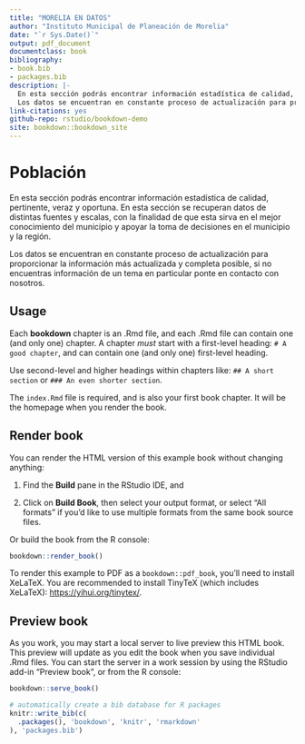```yaml
--- 
title: "MORELIA EN DATOS"
author: "Instituto Municipal de Planeación de Morelia"
date: "`r Sys.Date()`"
output: pdf_document
documentclass: book
bibliography:
- book.bib
- packages.bib
description: |-
  En esta sección podrás encontrar información estadística de calidad, pertinente, veraz y oportuna. En esta sección se recuperan datos de distintas fuentes y escalas, con la finalidad de que esta sirva en el mejor conocimiento del municipio y apoyar la toma de decisiones en el municipio y la región.
  Los datos se encuentran en constante proceso de actualización para proporcionar la información más actualizada y completa posible, si no encuentras información de un tema en particular ponte en contacto con nosotros.
link-citations: yes
github-repo: rstudio/bookdown-demo
site: bookdown::bookdown_site
---
```


# Población

En esta sección podrás encontrar información estadística de calidad, pertinente, veraz y oportuna. En esta sección se recuperan datos de distintas fuentes y escalas, con la finalidad de que esta sirva en el mejor conocimiento del municipio y apoyar la toma de decisiones en el municipio y la región.
  
Los datos se encuentran en constante proceso de actualización para proporcionar la información más actualizada y completa posible, si no encuentras información de un tema en particular ponte en contacto con nosotros.

## Usage 

Each **bookdown** chapter is an .Rmd file, and each .Rmd file can contain one (and only one) chapter. A chapter *must* start with a first-level heading: `# A good chapter`, and can contain one (and only one) first-level heading.

Use second-level and higher headings within chapters like: `## A short section` or `### An even shorter section`.

The `index.Rmd` file is required, and is also your first book chapter. It will be the homepage when you render the book.

## Render book

You can render the HTML version of this example book without changing anything:

1. Find the **Build** pane in the RStudio IDE, and

1. Click on **Build Book**, then select your output format, or select "All formats" if you'd like to use multiple formats from the same book source files.

Or build the book from the R console:

```r
bookdown::render_book()
```

To render this example to PDF as a `bookdown::pdf_book`, you'll need to install XeLaTeX. You are recommended to install TinyTeX (which includes XeLaTeX): <https://yihui.org/tinytex/>.

## Preview book

As you work, you may start a local server to live preview this HTML book. This preview will update as you edit the book when you save individual .Rmd files. You can start the server in a work session by using the RStudio add-in "Preview book", or from the R console:

```r
bookdown::serve_book()
```


```r
# automatically create a bib database for R packages
knitr::write_bib(c(
  .packages(), 'bookdown', 'knitr', 'rmarkdown'
), 'packages.bib')
```
